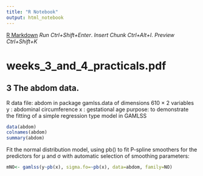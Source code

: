 ```yaml
---
title: "R Notebook"
output: html_notebook
---
```

[R Markdown](http://rmarkdown.rstudio.com)
*Run*             *Ctrl+Shift+Enter*. 
*Insert Chunk*    *Ctrl+Alt+I*.
*Preview*         *Ctrl+Shift+K*

# weeks_3_and_4_practicals.pdf


## 3 The abdom data.

R data file: abdom in package gamlss.data of dimensions 610 × 2
variables
y : abdominal circumference
x : gestational age
purpose: to demonstrate the fitting of a simple regression type model in GAMLSS

```r
data(abdom)
colnames(abdom)
summary(abdom)
```
Fit the normal distribution model, using pb() to fit P-spline smoothers for the predictors for μ and σ with automatic selection of smoothing parameters:

```r
mNO<- gamlss(y~pb(x), sigma.fo=~pb(x), data=abdom, family=NO)
```